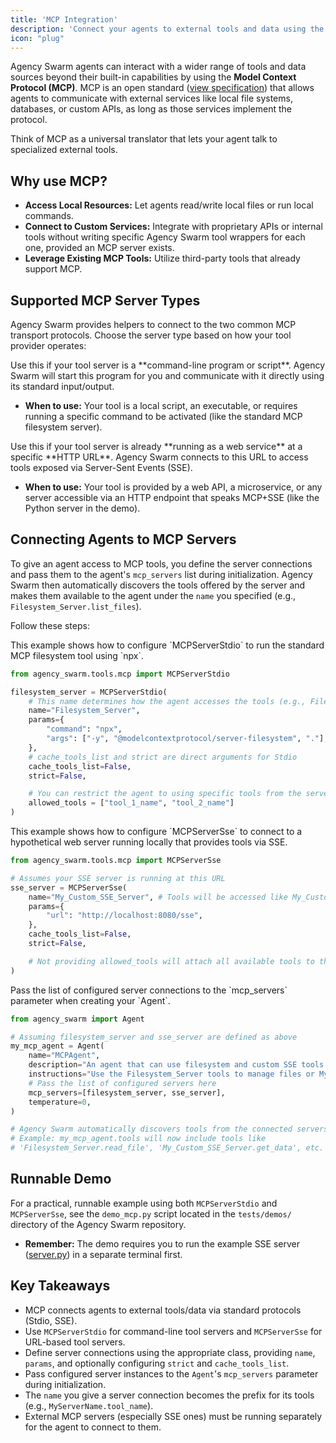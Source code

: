 ```yaml
---
title: 'MCP Integration'
description: 'Connect your agents to external tools and data using the Model Context Protocol (MCP).'
icon: "plug"
---
```


Agency Swarm agents can interact with a wider range of tools and data sources beyond their built-in capabilities by using the **Model Context Protocol (MCP)**. MCP is an open standard ([view specification](https://github.com/modelcontextprotocol/modelcontextprotocol)) that allows agents to communicate with external services like local file systems, databases, or custom APIs, as long as those services implement the protocol.

Think of MCP as a universal translator that lets your agent talk to specialized external tools.

## Why use MCP?

*   **Access Local Resources:** Let agents read/write local files or run local commands.
*   **Connect to Custom Services:** Integrate with proprietary APIs or internal tools without writing specific Agency Swarm tool wrappers for each one, provided an MCP server exists.
*   **Leverage Existing MCP Tools:** Utilize third-party tools that already support MCP.

## Supported MCP Server Types

Agency Swarm provides helpers to connect to the two common MCP transport protocols. Choose the server type based on how your tool provider operates:

<Accordion title="MCPServerStdio: For Command-Line Tools" icon="terminal">
Use this if your tool server is a **command-line program or script**. Agency Swarm will start this program for you and communicate with it directly using its standard input/output.

*   **When to use:** Your tool is a local script, an executable, or requires running a specific command to be activated (like the standard MCP filesystem server).
</Accordion>

<Accordion title="MCPServerSse: For Web Service Tools" icon="globe-pointer">
Use this if your tool server is already **running as a web service** at a specific **HTTP URL**. Agency Swarm connects to this URL to access tools exposed via Server-Sent Events (SSE).

*   **When to use:** Your tool is provided by a web API, a microservice, or any server accessible via an HTTP endpoint that speaks MCP+SSE (like the Python server in the demo).
</Accordion>


## Connecting Agents to MCP Servers

To give an agent access to MCP tools, you define the server connections and pass them to the agent's `mcp_servers` list during initialization. Agency Swarm then automatically discovers the tools offered by the server and makes them available to the agent under the `name` you specified (e.g., `Filesystem_Server.list_files`).

Follow these steps:

<Accordion title="Step 1: Define Stdio Server Connection (e.g., Filesystem)">
This example shows how to configure `MCPServerStdio` to run the standard MCP filesystem tool using `npx`.

```python
from agency_swarm.tools.mcp import MCPServerStdio

filesystem_server = MCPServerStdio(
    # This name determines how the agent accesses the tools (e.g., Filesystem_Server.list_files)
    name="Filesystem_Server",
    params={
        "command": "npx",
        "args": ["-y", "@modelcontextprotocol/server-filesystem", "."], # Run in current directory
    },
    # cache_tools_list and strict are direct arguments for Stdio
    cache_tools_list=False,
    strict=False,

    # You can restrict the agent to using specific tools from the server by providing allowed_tools list
    allowed_tools = ["tool_1_name", "tool_2_name"]
)
```
</Accordion>

<Accordion title="Step 2: Define SSE Server Connection (Optional)">
This example shows how to configure `MCPServerSse` to connect to a hypothetical web server running locally that provides tools via SSE.

```python
from agency_swarm.tools.mcp import MCPServerSse

# Assumes your SSE server is running at this URL
sse_server = MCPServerSse(
    name="My_Custom_SSE_Server", # Tools will be accessed like My_Custom_SSE_Server.some_tool
    params={
        "url": "http://localhost:8080/sse",
    },
    cache_tools_list=False,
    strict=False,

    # Not providing allowed_tools will attach all available tools to the agent
)
```
</Accordion>

<Accordion title="Step 3: Initialize Agent with Servers">
Pass the list of configured server connections to the `mcp_servers` parameter when creating your `Agent`.

```python
from agency_swarm import Agent

# Assuming filesystem_server and sse_server are defined as above
my_mcp_agent = Agent(
    name="MCPAgent",
    description="An agent that can use filesystem and custom SSE tools.",
    instructions="Use the Filesystem_Server tools to manage files or My_Custom_SSE_Server tools for custom tasks.",
    # Pass the list of configured servers here
    mcp_servers=[filesystem_server, sse_server],
    temperature=0,
)

# Agency Swarm automatically discovers tools from the connected servers.
# Example: my_mcp_agent.tools will now include tools like
# 'Filesystem_Server.read_file', 'My_Custom_SSE_Server.get_data', etc.
```
</Accordion>


## Runnable Demo

For a practical, runnable example using both `MCPServerStdio` and `MCPServerSse`, see the `demo_mcp.py` script located in the `tests/demos/` directory of the Agency Swarm repository.

*   **Remember:** The demo requires you to run the example SSE server ([server.py](https://github.com/VRSEN/agency-swarm/blob/main/tests/scripts/server.py)) in a separate terminal first.

## Key Takeaways

*   MCP connects agents to external tools/data via standard protocols (Stdio, SSE).
*   Use `MCPServerStdio` for command-line tool servers and `MCPServerSse` for URL-based tool servers.
*   Define server connections using the appropriate class, providing `name`, `params`, and optionally configuring `strict` and `cache_tools_list`.
*   Pass configured server instances to the `Agent`'s `mcp_servers` parameter during initialization.
*   The `name` you give a server connection becomes the prefix for its tools (e.g., `MyServerName.tool_name`).
*   External MCP servers (especially SSE ones) must be running separately for the agent to connect to them.
